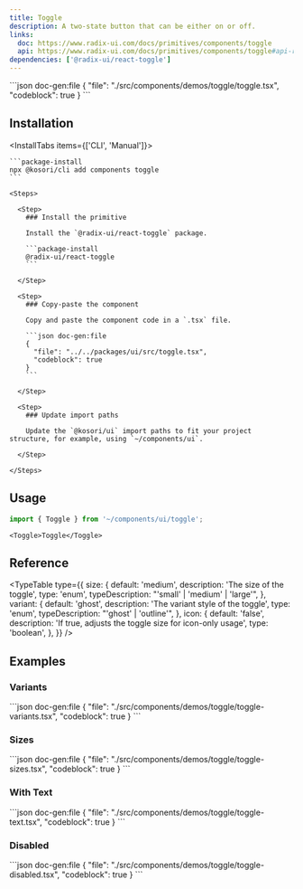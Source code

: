 ```yaml
---
title: Toggle
description: A two-state button that can be either on or off.
links:
  doc: https://www.radix-ui.com/docs/primitives/components/toggle
  api: https://www.radix-ui.com/docs/primitives/components/toggle#api-reference
dependencies: ['@radix-ui/react-toggle']
---
```


<ComponentPreview name='toggle'>
```json doc-gen:file
{
  "file": "./src/components/demos/toggle/toggle.tsx",
  "codeblock": true
}
```
</ComponentPreview>

## Installation

<InstallTabs items={['CLI', 'Manual']}>

  <Tab value='CLI'>
  
    ```package-install
    npx @kosori/cli add components toggle
    ```

  </Tab>

  <Tab value='Manual'>

    <Steps>

      <Step>
        ### Install the primitive

        Install the `@radix-ui/react-toggle` package.

        ```package-install
        @radix-ui/react-toggle
        ```

      </Step>

      <Step>
        ### Copy-paste the component

        Copy and paste the component code in a `.tsx` file.

        ```json doc-gen:file
        {
          "file": "../../packages/ui/src/toggle.tsx",
          "codeblock": true
        }
        ```

      </Step>

      <Step>
        ### Update import paths

        Update the `@kosori/ui` import paths to fit your project structure, for example, using `~/components/ui`.

      </Step>

    </Steps>

  </Tab>

</InstallTabs>

## Usage

```ts
import { Toggle } from '~/components/ui/toggle';
```

```tsx
<Toggle>Toggle</Toggle>
```

## Reference

<TypeTable
  type={{
    size: {
      default: 'medium',
      description: 'The size of the toggle',
      type: 'enum',
      typeDescription: "'small' | 'medium' | 'large'",
    },
    variant: {
      default: 'ghost',
      description: 'The variant style of the toggle',
      type: 'enum',
      typeDescription: "'ghost' | 'outline'",
    },
    icon: {
      default: 'false',
      description: 'If true, adjusts the toggle size for icon-only usage',
      type: 'boolean',
    },
  }}
/>

## Examples

### Variants

<ComponentPreview name='toggle-variants'>
```json doc-gen:file
{
  "file": "./src/components/demos/toggle/toggle-variants.tsx",
  "codeblock": true
}
```
</ComponentPreview>

### Sizes

<ComponentPreview name='toggle-sizes'>
```json doc-gen:file
{
  "file": "./src/components/demos/toggle/toggle-sizes.tsx",
  "codeblock": true
}
```
</ComponentPreview>

### With Text

<ComponentPreview name='toggle-text'>
```json doc-gen:file
{
  "file": "./src/components/demos/toggle/toggle-text.tsx",
  "codeblock": true
}
```
</ComponentPreview>

### Disabled

<ComponentPreview name='toggle-disabled'>
```json doc-gen:file
{
  "file": "./src/components/demos/toggle/toggle-disabled.tsx",
  "codeblock": true
}
```
</ComponentPreview>
